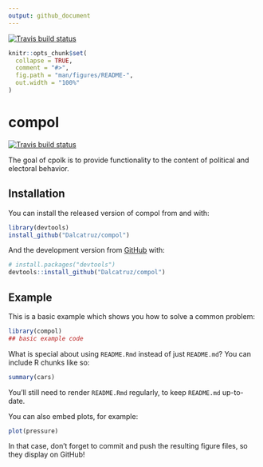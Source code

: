 ```yaml
---
output: github_document
---
```


<!-- README.md is generated from README.Rmd. Please edit that file -->

[![Travis build status]( https://travis-ci.org/profile/Dalcatruz/compol.svg?branch=master
)](https://travis-ci.org/profile/Dalcatruz/compol)

```r
knitr::opts_chunk$set(
  collapse = TRUE,
  comment = "#>",
  fig.path = "man/figures/README-",
  out.width = "100%"
)
```
# compol

<!-- badges: start -->
[![Travis build status](https://travis-ci.org/Dalcatruz/compol.svg?branch=master)](https://travis-ci.org/Dalcatruz/compol)
<!-- badges: end -->

The goal of cpolk is to provide functionality to the content of political and electoral behavior.

## Installation
You can install the released version of compol from and with:

``` r
library(devtools)
install_github("Dalcatruz/compol")
```

And the development version from [GitHub](https://github.com/) with:

``` r
# install.packages("devtools")
devtools::install_github("Dalcatruz/compol")
```
## Example

This is a basic example which shows you how to solve a common problem:

```r
library(compol)
## basic example code
```

What is special about using `README.Rmd` instead of just `README.md`? You can include R chunks like so:

```r
summary(cars)
```

You'll still need to render `README.Rmd` regularly, to keep `README.md` up-to-date.

You can also embed plots, for example:

```r
plot(pressure)
```

In that case, don't forget to commit and push the resulting figure files, so they display on GitHub!
